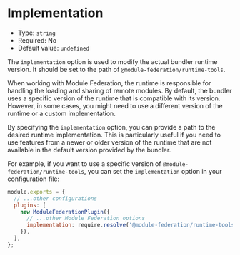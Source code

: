 # Implementation

- Type: `string`
- Required: No
- Default value: `undefined`

The `implementation` option is used to modify the actual bundler runtime version. It should be set to the path of `@module-federation/runtime-tools`.

When working with Module Federation, the runtime is responsible for handling the loading and sharing of remote modules. By default, the bundler uses a specific version of the runtime that is compatible with its version. However, in some cases, you might need to use a different version of the runtime or a custom implementation.

By specifying the `implementation` option, you can provide a path to the desired runtime implementation. This is particularly useful if you need to use features from a newer or older version of the runtime that are not available in the default version provided by the bundler.

For example, if you want to use a specific version of `@module-federation/runtime-tools`, you can set the `implementation` option in your configuration file:

```javascript
module.exports = {
  // ...other configurations
  plugins: [
    new ModuleFederationPlugin({
      // ...other Module Federation options
      implementation: require.resolve('@module-federation/runtime-tools'),
    }),
  ],
};
```
